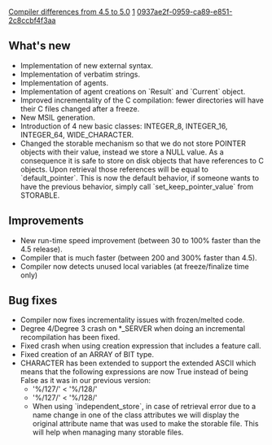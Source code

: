 [[Property:title|Compiler differences from 4.5 to 5.0]]
[[Property:weight|1]]
[[Property:uuid|0937ae2f-0959-ca89-e851-2c8ccbf4f3aa]]
==What's new==
* Implementation of new external syntax.
* Implementation of verbatim strings.
* Implementation of agents.
* Implementation of agent creations on `Result` and `Current` object.
* Improved incrementality of the C compilation: fewer directories will have their C files changed after a freeze.
* New MSIL generation.
* Introduction of 4 new basic classes: INTEGER_8, INTEGER_16, INTEGER_64, WIDE_CHARACTER.
* Changed the storable mechanism so that we do not store POINTER objects with their value, instead we store a NULL value. As a consequence it is safe to store on disk objects that have references to C objects. Upon retrieval those references will be equal to `default_pointer`. This is now the default behavior, if someone wants to have the previous behavior, simply call `set_keep_pointer_value` from STORABLE.

==Improvements==
* New run-time speed improvement (between 30 to 100% faster than the 4.5 release). 
* Compiler that is much faster (between 200 and 300% faster than 4.5).
* Compiler now detects unused local variables (at freeze/finalize time only)

==Bug fixes==
* Compiler now fixes incrementality issues with frozen/melted code.
* Degree 4/Degree 3 crash on *_SERVER when doing an incremental recompilation has been fixed.
* Fixed crash when using creation expression that includes a feature call.
* Fixed creation of an ARRAY of BIT type.
* CHARACTER has been extended to support the extended ASCII which means that the following expressions are now True instead of being False as it was in our previous version: 
** '%/127/' < '%/128/'
** '%/127/' < '%/128/'
** When using `independent_store`, in case of retrieval error due to a name change in one of the class attributes we will display the original attribute name that was used to make the storable file. This will help when managing many storable files.





